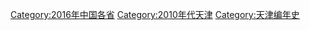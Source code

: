 [[Category:2016年中国各省|Category:2016年中国各省]]
[[Category:2010年代天津|Category:2010年代天津]]
[[Category:天津编年史|Category:天津编年史]]